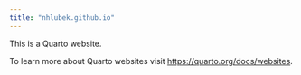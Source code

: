 ```yaml
---
title: "nhlubek.github.io"
---
```


This is a Quarto website.

To learn more about Quarto websites visit <https://quarto.org/docs/websites>.
